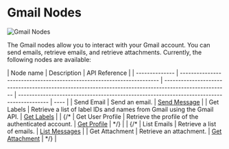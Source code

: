 # Gmail Nodes


<Image src={gmailCurrentNodes} alt='Gmail Nodes' width={1200} />

The Gmail nodes allow you to interact with your Gmail account. You can send emails, retrieve emails, and retrieve
attachments. Currently, the following nodes are available:

| Node name      | Description                                                            | API Reference                                                                                         |
| -------------- | ---------------------------------------------------------------------- | ----------------------------------------------------------------------------------------------------- | ----------------------------------------------------------------------------------------- | ---- |
| Send Email     | Send an email.                                                         | [Send Message](https://developers.google.com/gmail/api/v1/reference/users/messages/send)              |
| Get Labels     | Retrieve a list of label IDs and names from Gmail using the Gmail API. | [Get Labels](https://developers.google.com/gmail/api/reference/rest/v1/users.labels/get)              |
| {/\*           | Get User Profile                                                       | Retrieve the profile of the authenticated account.                                                    | [Get Profile](https://developers.google.com/gmail/api/v1/reference/users/getProfile)      | \*/} |
| {/\*           | List Emails                                                            | Retrieve a list of emails.                                                                            | [List Messages](https://developers.google.com/gmail/api/v1/reference/users/messages/list) |
| Get Attachment | Retrieve an attachment.                                                | [Get Attachment](https://developers.google.com/gmail/api/v1/reference/users/messages/attachments/get) | \*/}                                                                                      |
